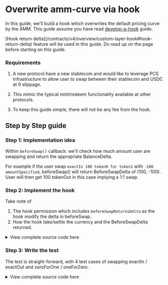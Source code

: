 
# Overwrite amm-curve via hook

In this guide, we'll build a hook which overwrites the default pricing curve by the AMM. This guide assume you have read [develop-a-hook](/contracts/v4/guides/develop-a-hook) guide.

<Callout type="info">
[Hook return delta](/contracts/v4/overview/custom-layer-hook#hook-return-delta) feature will be used in this guide. Do read up on the page before starting on this guide.
</Callout>

### Requirements

1. A new protocol have a new stablecoin and would like to leverage PCS infrastructure to allow user to swap
between their stablecoin and USDC at 0 slippage.

2. This mimic the typical mint/redeem functionality available at other protocols.

3. To keep this guide simple, there will not be any fee from the hook.

## Step by Step guide

### Step 1: Implementation idea

Within `beforeSwap()` callback: we'll check how much amount user are swapping and return the appropriate BalanceDelta.

For example if the user swap `exactIn 100 token0 for token1` with `-100 amountSpecified`, beforeSwap() will return BeforeSwapDelta of (100, -100). User will then get 100 tokenOut in this case implying a 1:1 swap. 


### Step 2: Implement the hook

Take note of 

1. The hook permission which includes `beforeSwapReturnsDelta` as the hook modify the delta in beforeSwap.
2. How the hook take/settle the currency and the BeforeSwapDelta returned.

<details>
    <summary> View complete source code here </summary>

```solidity [src/pool-cl/CustomAMMCurveHook.sol]
// [!include ~/snippets/CustomAMMCurveHook.sol]
```
</details>


### Step 3: Write the test 

The test is straight-forward, with 4 test cases of swapping exactIn / exactOut and zeroForOne / oneForZero.

<details>
    <summary> View complete source code here </summary>

```solidity [src/pool-cl/CustomAMMCurveHook.t.sol]
// [!include ~/snippets/CustomAMMCurveHook.t.sol]
```
</details>